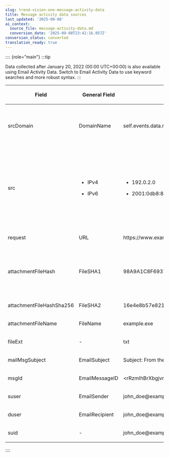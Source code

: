 ```yaml
---
slug: trend-vision-one-message-activity-data
title: Message activity data sources
last_updated: '2025-09-08'
ai_context:
  source_file: message-activity-data.md
  conversion_date: '2025-09-08T23:42:16.057Z'
conversion_status: converted
translation_ready: true
---
```


:::: {role="main"}
:::tip

Data collected after January 20, 2022 (00:00 UTC+00:00) is also available using Email Activity Data. Switch to Email Activity Data to use keyword searches and more robust syntax.
:::

<table>
<colgroup>
<col style="width: 17%" />
<col style="width: 17%" />
<col style="width: 33%" />
<col style="width: 33%" />
</colgroup>
<thead>
<tr>
<th><p>Field</p></th>
<th><p>General Field</p></th>
<th><p>Example</p></th>
<th><p>Notes</p></th>
</tr>
</thead>
<tbody>
<tr>
<td><p>srcDomain</p></td>
<td><p>DomainName</p></td>
<td><p>self.events.data.microsoft.com</p></td>
<td><p>Domain name system (DNS) event</p></td>
</tr>
<tr>
<td><p>src</p></td>
<td><ul>
<li><p>IPv4</p></li>
<li><p>IPv6</p></li>
</ul></td>
<td><ul>
<li><p>192.0.2.0</p></li>
<li><p>2001:0db8:85a3:0000:0000:8a2e:0370:7334</p></li>
</ul></td>
<td><p>Apex One records all internet protocol (IP) addresses including 127.0.01 and virtual machine addresses.</p></td>
</tr>
<tr>
<td><p>request</p></td>
<td><p>URL</p></td>
<td><p>https://www.example.com</p></td>
<td><p>-</p></td>
</tr>
<tr>
<td><p>attachmentFileHash</p></td>
<td><p>FileSHA1</p></td>
<td><p>98A9A1C8F69373B211E5F1E303BA8762F44BC898</p></td>
<td><p>Information about each attachment file in the email message</p></td>
</tr>
<tr>
<td><p>attachmentFileHashSha256</p></td>
<td><p>FileSHA2</p></td>
<td><p>16e4e8b57e82159a16f5d7d898da9e2a4fbe90c17cd95c02074e75226337c90a</p></td>
<td> </td>
</tr>
<tr>
<td><p>attachmentFileName</p></td>
<td><p>FileName</p></td>
<td><p>example.exe</p></td>
<td> </td>
</tr>
<tr>
<td><p>fileExt</p></td>
<td><p>-</p></td>
<td><p>txt</p></td>
<td> </td>
</tr>
<tr>
<td><p>mailMsgSubject</p></td>
<td><p>EmailSubject</p></td>
<td><p>Subject: From the desk of the Nigerian Prince</p></td>
<td><p>-</p></td>
</tr>
<tr>
<td><p>msgId</p></td>
<td><p>EmailMessageID</p></td>
<td><p>&lt;rRzmIhBrXbgjvr4uhIwCcbtE6BnmgNTtAU51qWmqY@example.online&gt;</p></td>
<td><p>-</p></td>
</tr>
<tr>
<td><p>suser</p></td>
<td><p>EmailSender</p></td>
<td><p>john_doe@example.com</p></td>
<td><p>-</p></td>
</tr>
<tr>
<td><p>duser</p></td>
<td><p>EmailRecipient</p></td>
<td><p>john_doe@example.com</p></td>
<td><p>-</p></td>
</tr>
<tr>
<td><p>suid</p></td>
<td><p>-</p></td>
<td><p>john_doe@example.com</p></td>
<td><p>-</p></td>
</tr>
</tbody>
</table>
::::
